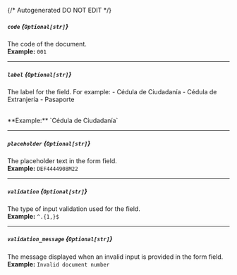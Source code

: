 {/* Autogenerated DO NOT EDIT  */}
##### `code` *{`Optional[str]`}*
The code of the document.
<br/>
**Example:** `001`

---
##### `label` *{`Optional[str]`}*
The label for the field. For example:
\- Cédula de Ciudadanía
\- Cédula de Extranjería
\- Pasaporte

<br/>
**Example:** `Cédula de Ciudadanía`

---
##### `placeholder` *{`Optional[str]`}*
The placeholder text in the form field.
<br/>
**Example:** `DEF4444908M22`

---
##### `validation` *{`Optional[str]`}*
The type of input validation used for the field.
<br/>
**Example:** `^.{1,}$`

---
##### `validation_message` *{`Optional[str]`}*
The message displayed when an invalid input is provided in the form field.
<br/>
**Example:** `Invalid document number`

